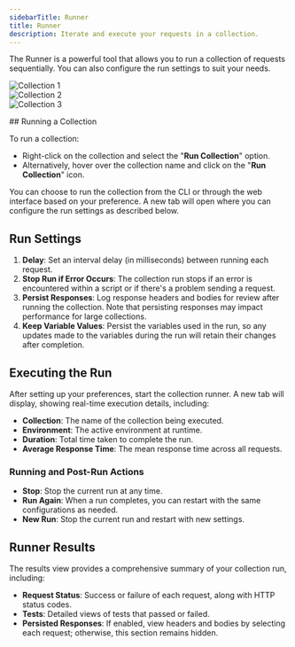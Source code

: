 ```yaml
---
sidebarTitle: Runner
title: Runner
description: Iterate and execute your requests in a collection.
---
```


The Runner is a powerful tool that allows you to run a collection of requests sequentially. You can also configure the run settings to suit your needs.
<Tabs>
  <Tab title="Run Collection">
    <div className="image-slide">
      ![Collection 1](/images/runner/run-collection.png)
    </div>
  </Tab>
   <Tab title="Runner Settings">
    <div className="image-slide">
      ![Collection 2](/images/runner/select-runner.png)
    </div>
  </Tab>
  <Tab title="Runner Results">
    <div className="image-slide">
    ![Collection 3](/images/runner/run-results.png)
    </div>
  </Tab>
   
</Tabs>
## Running a Collection

To run a collection:

- Right-click on the collection and select the "**Run Collection**" option.
- Alternatively, hover over the collection name and click on the "**Run Collection**" icon.

You can choose to run the collection from the CLI or through the web interface based on your preference. A new tab will open where you can configure the run settings as described below.

## Run Settings

1. **Delay**: Set an interval delay (in milliseconds) between running each request.
2. **Stop Run if Error Occurs**: The collection run stops if an error is encountered within a script or if there's a problem sending a request.
3. **Persist Responses**: Log response headers and bodies for review after running the collection. Note that persisting responses may impact performance for large collections.
4. **Keep Variable Values**: Persist the variables used in the run, so any updates made to the variables during the run will retain their changes after completion.

## Executing the Run

After setting up your preferences, start the collection runner. A new tab will display, showing real-time execution details, including:

- **Collection**: The name of the collection being executed.
- **Environment**: The active environment at runtime.
- **Duration**: Total time taken to complete the run.
- **Average Response Time**: The mean response time across all requests.

### Running and Post-Run Actions

- **Stop**: Stop the current run at any time.
- **Run Again**: When a run completes, you can restart with the same configurations as needed.
- **New Run**: Stop the current run and restart with new settings.

## Runner Results

The results view provides a comprehensive summary of your collection run, including:

- **Request Status**: Success or failure of each request, along with HTTP status codes.
- **Tests**: Detailed views of tests that passed or failed.
- **Persisted Responses**: If enabled, view headers and bodies by selecting each request; otherwise, this section remains hidden.